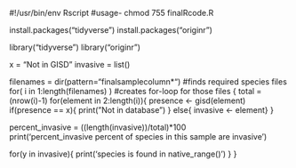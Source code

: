 #!/usr/bin/env Rscript
#usage- chmod 755 finalRcode.R

install.packages("tidyverse")
install.packages("originr")

library("tidyverse")
library("originr")

x = "Not in GISD"
invasive = list()

filenames = dir(pattern="finalsamplecolumn*") #finds required species files
for( i in 1:length(filenames) ) #creates for-loop for those files
{
  total = (nrow(i)-1)
  for(element in 2:length(i)){
    presence <- gisd(element)
    if(presence == x){
      print("Not in database")
    }
    else{ invasive <- element}
  }
  
  percent_invasive = ((length(invasive))/total)*100  
  print('percent_invasive percent of species in this sample are invasive') 
  
  for(y in invasive){
    print('species is found in native_range()')
  }
} 
